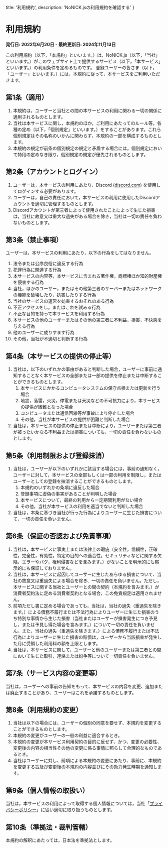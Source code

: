   title: '利用規約',
  description: 'NoNICK.jsの利用規約を確認する'
}

# 利用規約

**発行日: 2022年6月20日 - 最終更新日: 2024年11月13日**

この利用規約（以下，「本規約」といいます。）は，NoNICK.js（以下，「当社」といいます。）がこのウェブサイト上で提供するサービス（以下，「本サービス」といいます。）の利用条件を定めるものです。
登録ユーザーの皆さま（以下，「ユーザー」といいます。）には，本規約に従って，本サービスをご利用いただきます。

## 第1条（適用）

1. 本規約は，ユーザーと当社との間の本サービスの利用に関わる一切の関係に適用されるものとします。
1. 当社は本サービスに関し，本規約のほか，ご利用にあたってのルール等，各種の定め（以下，「個別規定」といいます。）をすることがあります。これら個別規定はその名称のいかんに関わらず，本規約の一部を構成するものとします。
1. 本規約の規定が前条の個別規定の規定と矛盾する場合には，個別規定において特段の定めなき限り，個別規定の規定が優先されるものとします。

## 第2条（アカウントとログイン）
1. ユーザーは，本サービスの利用にあたり，Discord ([discord.com](https://discord.com)) を使用してログインする必要があります。
1. ユーザーは，自己の責任において，本サービスの利用に使用したDiscordアカウントを適切に管理するものとします。
1. Discordアカウントが第三者によって使用されたことによって生じた損害は，当社に故意又は重大な過失がある場合を除き，当社は一切の責任を負わないものとします。

## 第3条（禁止事項）
ユーザーは，本サービスの利用にあたり，以下の行為をしてはなりません。

1. 法令または公序良俗に違反する行為
1. 犯罪行為に関連する行為
1. 本サービスの内容等，本サービスに含まれる著作権，商標権ほか知的財産権を侵害する行為
1. 当社，ほかのユーザー，またはその他第三者のサーバーまたはネットワークの機能を破壊したり，妨害したりする行為
1. 当社のサービスの運営を妨害するおそれのある行為
1. 不正アクセスをし，またはこれを試みる行為
1. 不正な目的を持って本サービスを利用する行為
1. 本サービスの他のユーザーまたはその他の第三者に不利益，損害，不快感を与える行為
1. 他のユーザーに成りすます行為
1. その他，当社が不適切と判断する行為

## 第4条（本サービスの提供の停止等）
1. 当社は，以下のいずれかの事由があると判断した場合，ユーザーに事前に通知することなく本サービスの全部または一部の提供を停止または中断することができるものとします。
    1. 本サービスにかかるコンピュータシステムの保守点検または更新を行う場合
    1. 地震，落雷，火災，停電または天災などの不可抗力により，本サービスの提供が困難となった場合
    1. コンピュータまたは通信回線等が事故により停止した場合
    1. その他，当社が本サービスの提供が困難と判断した場合
1. 当社は，本サービスの提供の停止または中断により，ユーザーまたは第三者が被ったいかなる不利益または損害についても，一切の責任を負わないものとします。

## 第5条（利用制限および登録抹消）
1. 当社は，ユーザーが以下のいずれかに該当する場合には，事前の通知なく，ユーザーに対して，本サービスの全部もしくは一部の利用を制限し，またはユーザーとしての登録を抹消することができるものとします。
    1. 本規約のいずれかの条項に違反した場合
    1. 登録事項に虚偽の事実があることが判明した場合
    1. 本サービスについて，最終の利用から一定期間利用がない場合
    1. その他，当社が本サービスの利用を適当でないと判断した場合
1. 当社は，本条に基づき当社が行った行為によりユーザーに生じた損害について，一切の責任を負いません。

## 第6条（保証の否認および免責事項）
1. 当社は，本サービスに事実上または法律上の瑕疵（安全性，信頼性，正確性，完全性，有効性，特定の目的への適合性，セキュリティなどに関する欠陥，エラーやバグ，権利侵害などを含みます。）がないことを明示的にも黙示的にも保証しておりません。
1. 当社は，本サービスに起因してユーザーに生じたあらゆる損害について、当社の故意又は重過失による場合を除き、一切の責任を負いません。ただし，本サービスに関する当社とユーザーとの間の契約（本規約を含みます。）が消費者契約法に定める消費者契約となる場合，この免責規定は適用されません。
1. 前項ただし書に定める場合であっても，当社は，当社の過失（重過失を除きます。）による債務不履行または不法行為によりユーザーに生じた損害のうち特別な事情から生じた損害（当社またはユーザーが損害発生につき予見し，または予見し得た場合を含みます。）について一切の責任を負いません。また，当社の過失（重過失を除きます。）による債務不履行または不法行為によりユーザーに生じた損害の賠償は，ユーザーから当該損害が発生した月に受領した利用料の額を上限とします。
1. 当社は，本サービスに関して，ユーザーと他のユーザーまたは第三者との間において生じた取引，連絡または紛争等について一切責任を負いません。

## 第7条（サービス内容の変更等）
当社は，ユーザーへの事前の告知をもって、本サービスの内容を変更、追加または廃止することがあり、ユーザーはこれを承諾するものとします。

## 第8条（利用規約の変更）
1. 当社は以下の場合には、ユーザーの個別の同意を要せず、本規約を変更することができるものとします。
1. 本規約の変更がユーザーの一般の利益に適合するとき。
1. 本規約の変更が本サービス利用契約の目的に反せず、かつ、変更の必要性、変更後の内容の相当性その他の変更に係る事情に照らして合理的なものであるとき。
1. 当社はユーザーに対し、前項による本規約の変更にあたり、事前に、本規約を変更する旨及び変更後の本規約の内容並びにその効力発生時期を通知します。

## 第9条（個人情報の取扱い）
当社は，本サービスの利用によって取得する個人情報については，当社「[プライバシーポリシー](/privacy-policy)」に従い適切に取り扱うものとします。

## 第10条（準拠法・裁判管轄）
本規約の解釈にあたっては，日本法を準拠法とします。
